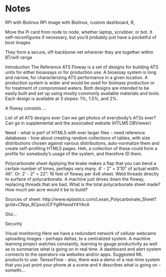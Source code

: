 # Notes
RPi with Biolinux
RPi image with Biolinux, custom dashboard, R,

Move the Pi card from node to node, whether laptop, scrubber, or bot. It self-reconfigures if necessary, but you’d probably just have a pocketful of boot images

They form a secure, off-backbone net wherever they are together within BT/wifi range

Introduction
The Reference ATS Floway is a set of designs for building ATS units for either bioassays or for production use. A bioassay system is long and narrow, for characterizing ATS performance in a given location. A production system is wider and would be used for biomass production or for treatment of compromised waters. Both designs are intended to be easily built and set up using mostly commonly available materials and tools. Each design is available at 3 slopes: 1%, 1.5%, and 2%.

A floway consists ...

List of all ATS designs ever
Can we get photos of everybody’s ATSs ever? Can go in supplemental and the associated website (HTLM5 DBViewer)

Need - what is perf of HTML5 with ever larger files - need reference databases - how about creating random collections of tables, with size distributions chosen against various distributions, auto-normalize them and create self-profiling HTML5 pages. Heh, a collection of these could form a profile for somebody’s usage of the system, and therefore ID them.

Polycarbonate sheet
Applying the brake makes a flap that you can bend a certain number of times, perhaps very many. 4’ - 2” = 3’10” of actual width. 46”. Or: 2’ - 2” = 22”: 16 feet of floway per 4x8 sheet.
    Weld threads directly to surface of polycarbonate. A machine just drives down the floway, replacing threads that are bad.
    What is the total polycarbonate sheet made? How much per acre would it be to build?

Sources of sheet: http://www.eplastics.com/Lexan_Polycarbonate_Sheet?gclid=CNqs_8CpxsUCFYgRHwodY4YAcA

Glui...

Security

Visual monitoring
Here we have a redundant network of cellular webcams uploading images - perhaps deltas, to a centralized system. A machine learning project watches constantly, learning to gauge productivity as well as to summarize what is going on in real time. A dashboard and alert system connects to the operators via websites and/or apps.
Suggested ML products to use: TensorFlow - also, there was a demo of a real-time system that you just point your phone at a scene and it describes what is going on - somethi...

